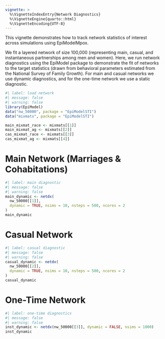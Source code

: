 ```yaml
---
vignette: >
  %\VignetteIndexEntry{Network Diagnostics}
  %\VignetteEngine{quarto::html}
  %\VignetteEncoding{UTF-8}
---
```


This vignette demonstrates how to track network statistics of interest across simulations using EpiModelMpox.

We fit a layered network of size 100,000 (representing main, casual, and instantaneous partnerships among men and women). Here, we run network diagnostics using the EpiModel package to demonstrate the fit of networks to the target statistics (drawn from behavioral parameters estimated from the National Survey of Family Growth). For main and casual networks we use dynamic diagnostics, and for the one-time network we use a static diagnostic.

```r
#| label: load network
#| message: false
#| warning: false
library(EpiModel)
data("nw_50000", package = "EpiModelSTI")
data("mixmats", package = "EpiModelSTI")

main_mixmat_race <- mixmats[[1]]
main_mixmat_ag <- mixmats[[2]]
cas_mixmat_race <- mixmats[[3]]
cas_mixmat_ag <- mixmats[[4]]
```

# Main Network (Marriages & Cohabitations)
```r
#| label: main diagnostic
#| message: false
#| warning: false
main_dynamic <- netdx(
  nw_50000[[1]],
  dynamic = TRUE, nsims = 10, nsteps = 500, ncores = 2
)
main_dynamic
```

# Casual Network
```r
#| label: casual diagnostic
#| message: false
#| warning: false
casual_dynamic <- netdx(
  nw_50000[[2]],
  dynamic = TRUE, nsims = 10, nsteps = 500, ncores = 2
)
casual_dynamic
```

# One-Time Network
```r
#| label: one-time diagnostics
#| message: false
#| warning: false
inst_dynamic <- netdx(nw_50000[[3]], dynamic = FALSE, nsims = 1000)
inst_dynamic
```
